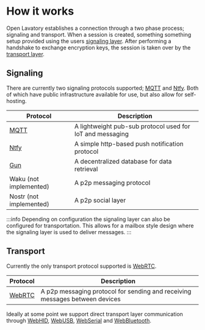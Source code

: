 # How it works

Open Lavatory establishes a connection through a two phase process; signaling and transport.
When a session is created, something something setup provided using the users [signaling layer](/api/signaling).
After performing a handshake to exchange encryption keys, the session is taken over by the [transport layer](/api/transport).

## Signaling

There are currently two signaling protocols supported; [MQTT](/api/signaling/mqtt) and [Ntfy](/api/signaling/ntfy).
Both of which have public infrastructure available for use, but also allow for self-hosting.

| Protocol | Description |
|----------|-------------|
| [MQTT](/api/signaling/mqtt) | A lightweight pub-sub protocol used for IoT and messaging |
| [Ntfy](/api/signaling/ntfy) | A simple http-based push notification protocol |
| [Gun](/api/signaling/gun) | A decentralized database for data retrieval |
| Waku (not implemented) | A p2p messaging protocol |
| Nostr (not implemented) | A p2p social layer |

:::info
Depending on configuration the signaling layer can also be configured for transportation.
This allows for a mailbox style design where the signaling layer is used to deliver messages.
:::

## Transport

Currently the only transport protocol supported is [WebRTC](/api/transport/webrtc).

| Protocol | Description |
|----------|-------------|
| [WebRTC](/api/transport/webrtc) | A p2p messaging protocol for sending and receiving messages between devices |

Ideally at some point we support direct transport layer communication through [WebHID](), [WebUSB](), [WebSerial]() and [WebBluetooth]().
